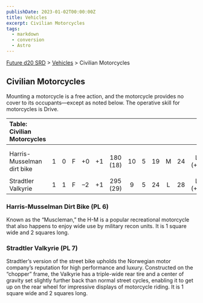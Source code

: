 ```yaml
---
publishDate: 2023-01-02T00:00:00Z
title: Vehicles
excerpt: Civilian Motorcycles
tags:
  - markdown
  - conversion
  - Astro
---
```






[Future d20 SRD](/#futureD20) > [Vehicles](future-d20-srd-vehicles-index) > Civilian Motorcycles




## Civilian Motorcycles


Mounting a motorcycle is a free action, and the motorcycle provides no cover to its occupants—except as noted below. The operative skill for motorcycles is Drive.


| Table: Civilian Motorcycles |  |  |  |  |  |  |  |  |  |  |  |  |
| :----------------------------- | :--: | :--: | :--: | :--: | :--: | :--: | :--: | :--: | :--: | :--: | :--: | --: |
|  |  |  |  |  |  |  |  |  |  |  |  |  |
|  |  |  |  |  |  |  |  |  |  |  |  |  |
| Harris-Musselman dirt bike | 1 | 0 | F | +0 | +1 | 180 (18) | 10 | 5 | 19 | M | 24 | Lic (+1) |
|  |  |  |  |  |  |  |  |  |  |  |  |  |
| Stradtler Valkyrie | 1 | 1 | F | –2 | +1 | 295 (29) | 9 | 5 | 24 | L | 28 | Lic (+1) |



### Harris-Musselman Dirt Bike (PL 6)


Known as the “Muscleman,” the H-M is a popular recreational motorcycle that also happens to enjoy wide use by military recon units. It is 1 square wide and 2 squares long.


### Stradtler Valkyrie (PL 7)


Stradtler’s version of the street bike upholds the Norwegian motor company’s reputation for high performance and luxury. Constructed on the “chopper” frame, the Valkyrie has a triple-wide rear tire and a center of gravity set slightly further back than normal street cycles, enabling it to get up on the rear wheel for impressive displays of motorcycle riding. It is 1 square wide and 2 squares long.



